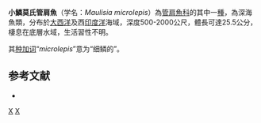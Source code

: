 {{Speciesbox
| status = NE
| status_system = IUCN3.1
| taxon = Maulisia microlepis
| authority = Sazonov & Golovan, 1976
| synonyms = 
}}

'''小鱗莫氏管肩魚'''（学名：''Maulisia microlepis''）為[[管肩魚科|管肩魚科]]的其中一[[種|種]]，為深海魚類，分布於[[大西洋|大西洋]]及西[[印度洋|印度洋]]海域，深度500-2000公尺，體長可達25.5公分，棲息在底層水域，生活習性不明。

其[[种加词|种加词]]“''microlepis''”意为“细鳞的”。

==参考文献==
*{{FishBase_species|genus=Maulisia|species=microlepis|year=2015|month=9}}

{{Taxonbar|from=Q1923124}}

[[Category:莫氏管肩魚屬|X]]
[[Category:1976年描述的鱼类|X]]